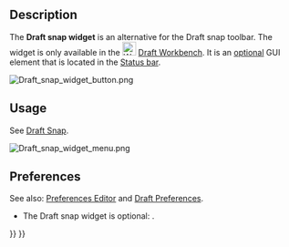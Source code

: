 <languages/>

<div class="mw-translate-fuzzy">
{{Docnav
|
|
|[[Draft_Workbench/pt-br|Draft]]
|IconL=
|IconR=
|IconC=Workbench_Draft.svg
}}
</div>

{{TOCright}}

==Description==

The '''Draft snap widget''' is an alternative for the Draft snap toolbar. The widget is only available in the [[Image:Workbench_Draft.svg|24px]] [[Draft_Workbench|Draft Workbench]]. It is an [[#Preferences|optional]] GUI element that is located in the [[Status_bar|Status bar]].

[[Image:Draft_snap_widget_button.png]]
{{Caption|The Draft snap widget}}

==Usage==

See [[Draft_Snap|Draft Snap]].

[[Image:Draft_snap_widget_menu.png]]
{{Caption|The menu of the widget}}

==Preferences==

See also: [[Preferences_Editor|Preferences Editor]] and [[Draft_Preferences|Draft Preferences]].

* The Draft snap widget is optional: {{MenuCommand|Edit → Preferences... → Draft → Interface → Show the Snap widget in the Draft Workbench}}.


{{Docnav
|[[Draft_annotation_scale_widget|Annotation scale widget]]
|[[Draft_Snap|Snap]]
|[[Draft_Workbench|Draft]]
|IconL=
|IconR=
|IconC=Workbench_Draft.svg
}}

{{Draft Tools navi{{#translation:}}}}
{{Userdocnavi{{#translation:}}}}